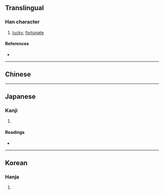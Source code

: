 {{also|僥}}
{{character info/new}}
==Translingual==

===Han character===
{{Han char|rn=9|rad=人|as=13|sn=15|four=28240|canj=OHSK|ids=⿰亻敫}}

# [[lucky]], [[fortunate]]

====References====
* {{Han ref|kx=0119.190|dkj=01196|dj=0252.160|hdz=10226.020|uh=510C|ud=20748|bh=E4EF|bd=58607}}

----

==Chinese==
{{zh-see|僥}}
{{attention|zh|variant?}}

----

==Japanese==

===Kanji===
{{ja-kanji|grade=|rs=人13}}

# {{defn|lang=ja|sort=人13}}

====Readings====
* {{ja-readings|on=[[きょう]] (kyō)|kun=[[ゆく]] (yuku), [[うかがう]] (ukagau), [[もとめる]] (motomeru), [[いつわる]] (itsuwaru)}}

----

==Korean==

===Hanja===
{{ko-hanja|hangeul=교|rv=gyo|mr=kyo}}

# {{defn|lang=ko|sort=人13}}